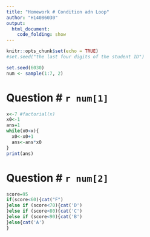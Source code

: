 ```yaml
---
title: "Homework # Condition adn Loop"
author: "H14086030"
output:
  html_document:
    code_folding: show
---
```


```r
knitr::opts_chunk$set(echo = TRUE)
#set.seed("the last four digits of the student ID")
```

```r
set.seed(6030)
num <- sample(1:7, 2)
```

# Question # `r num[1]`

```r
x<-7 #factorial(x)
x0<-1
ans=1
while(x0<x){
  x0<-x0+1
  ans<-ans*x0
}
print(ans)
```

# Question # `r num[2]`

```r
score=95
if(score<60){cat("F")
}else if (score<70){cat('D')
}else if (score<80){cat('C')
}else if (score<90){cat('B')
}else{cat('A')
}
```
